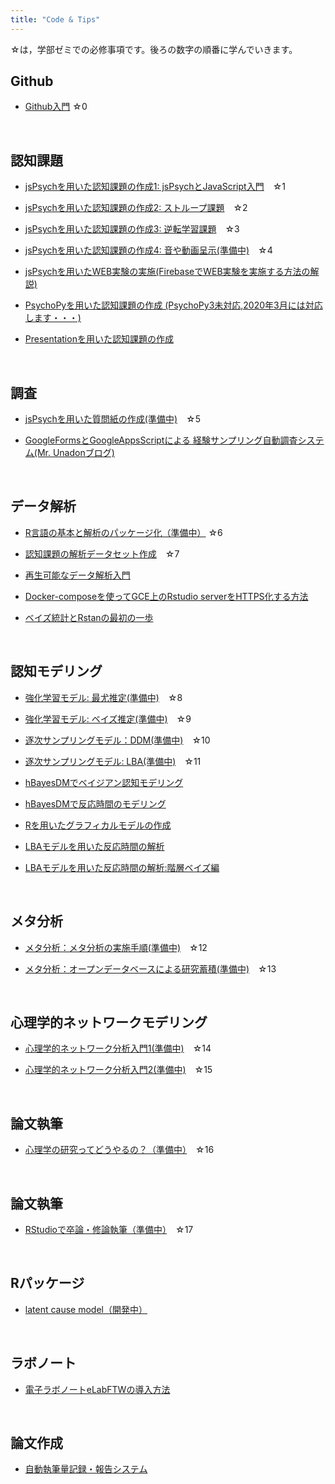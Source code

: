 ```yaml
---
title: "Code & Tips"
---
```


☆は，学部ゼミでの必修事項です。後ろの数字の順番に学んでいきます。


## Github

- [Github入門](how-to-github.html) ☆0

<br />

## 認知課題

- [jsPsychを用いた認知課題の作成1: jsPsychとJavaScript入門](how-to-jspsych1.html)　☆1

- [jsPsychを用いた認知課題の作成2: ストループ課題](how-to-jspsych2.html)　☆2

- [jsPsychを用いた認知課題の作成3: 逆転学習課題](how-to-jspsych3.html)　☆3

- [jsPsychを用いた認知課題の作成4: 音や動画呈示(準備中)](how-to-jspsych4.html)　☆4

- [jsPsychを用いたWEB実験の実施(FirebaseでWEB実験を実施する方法の解説)](how-to-web-experiment-jspsych.html)

- [PsychoPyを用いた認知課題の作成 (PsychoPy3未対応,2020年3月には対応します・・・)](how-to-psychopy.html)

- [Presentationを用いた認知課題の作成](how-to-presentation.html)

<br />

## 調査

- [jsPsychを用いた質問紙の作成(準備中)](how-to-jspsych5.html)　☆5


- [GoogleFormsとGoogleAppsScriptによる
経験サンプリング自動調査システム(Mr. Unadonブログ)](https://mrunadon.github.io/%E7%B0%A1%E5%8D%984%E3%82%B9%E3%83%86%E3%83%83%E3%83%97%E3%81%A7%E7%B5%8C%E9%A8%93%E3%82%B5%E3%83%B3%E3%83%97%E3%83%AA%E3%83%B3%E3%82%B0%E8%87%AA%E5%8B%95%E8%AA%BF%E6%9F%BB%E3%82%B7%E3%82%B9%E3%83%86%E3%83%A0%E3%81%AE%E6%A7%8B%E7%AF%89/)

<br />

## データ解析

- [R言語の基本と解析のパッケージ化（準備中）](how-to-R-language.html) ☆6

- [認知課題の解析データセット作成](how-to-dataHandling.html)　☆7

- [再生可能なデータ解析入門](how-to-reproducible-analysis.html)　

- [Docker-composeを使ってGCE上のRstudio serverをHTTPS化する方法](how-to-rstudio-gce-https.html)

- [ベイズ統計とRstanの最初の一歩](how-to-start-rstan.html)

<br />

## 認知モデリング

- [強化学習モデル: 最尤推定(準備中)](how-to-cognitive-modeling-rl1.html)　☆8

- [強化学習モデル: ベイズ推定(準備中)](how-to-cognitive-modeling-rl2.html)　☆9

- [逐次サンプリングモデル：DDM(準備中)](how-to-cognitive-modeling-ssm1.html)　☆10

- [逐次サンプリングモデル: LBA(準備中)](how-to-cognitive-modeling-ssm2.html)　☆11

- [hBayesDMでベイジアン認知モデリング](how-to-hBayesDM.html)

- [hBayesDMで反応時間のモデリング](how-to-hBayesDM-RT.html)

- [Rを用いたグラフィカルモデルの作成](how-to-graphicalModel.html)

- [LBAモデルを用いた反応時間の解析](https://ykunisato.github.io/lbaStan/lbaStan.html)

- [LBAモデルを用いた反応時間の解析:階層ベイズ編](https://ykunisato.github.io/hlbaStan/hlbaStan.html)

<br />

## メタ分析

- [メタ分析：メタ分析の実施手順(準備中)](how-to-meta1.html)　☆12

- [メタ分析：オープンデータベースによる研究蓄積(準備中)](how-to-meta2.html)　☆13

<br />

## 心理学的ネットワークモデリング

- [心理学的ネットワーク分析入門1(準備中)](how-to-psychological-network1.html)　☆14

- [心理学的ネットワーク分析入門2(準備中)](how-to-psychological-network2.html)　☆15

<br />

## 論文執筆

- [心理学の研究ってどうやるの？（準備中）](how-to-conduct-research.html)　☆16

<br />

## 論文執筆

- [RStudioで卒論・修論執筆（準備中）](how-to-write-with-rstudio.html)　☆17

<br />

## Rパッケージ

- [latent cause model（開発中）](https://ykunisato.github.io/lcmr/)

<br />


## ラボノート

- [電子ラボノートeLabFTWの導入方法](how-to-elabftw.html)

<br />

## 論文作成

- [自動執筆量記録・報告システム](how-to-google-doc.html)